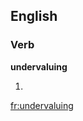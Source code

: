 ==English==

===Verb===
'''undervaluing'''

# {{present participle of|[[undervalue]]}}

[[fr:undervaluing]]